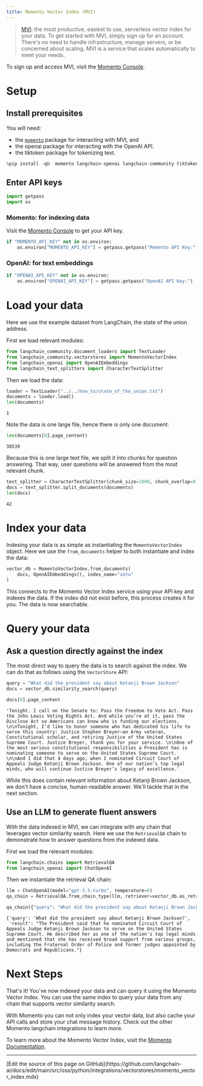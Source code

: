 ```yaml
---
title: Momento Vector Index (MVI)
---
```


>[MVI](https://gomomento.com): the most productive, easiest to use, serverless vector index for your data. To get started with MVI, simply sign up for an account. There's no need to handle infrastructure, manage servers, or be concerned about scaling. MVI is a service that scales automatically to meet your needs.

To sign up and access MVI, visit the [Momento Console](https://console.gomomento.com).

# Setup

## Install prerequisites

You will need:

- the [`momento`](https://pypi.org/project/momento/) package for interacting with MVI, and
- the openai package for interacting with the OpenAI API.
- the tiktoken package for tokenizing text.

```python
%pip install -qU  momento langchain-openai langchain-community tiktoken
```

## Enter API keys

```python
import getpass
import os
```

### Momento: for indexing data

Visit the [Momento Console](https://console.gomomento.com) to get your API key.

```python
if "MOMENTO_API_KEY" not in os.environ:
    os.environ["MOMENTO_API_KEY"] = getpass.getpass("Momento API Key:")
```

### OpenAI: for text embeddings

```python
if "OPENAI_API_KEY" not in os.environ:
    os.environ["OPENAI_API_KEY"] = getpass.getpass("OpenAI API Key:")
```

# Load your data

Here we use the example dataset from LangChain, the state of the union address.

First we load relevant modules:

```python
from langchain_community.document_loaders import TextLoader
from langchain_community.vectorstores import MomentoVectorIndex
from langchain_openai import OpenAIEmbeddings
from langchain_text_splitters import CharacterTextSplitter
```

Then we load the data:

```python
loader = TextLoader("../../how_to/state_of_the_union.txt")
documents = loader.load()
len(documents)
```

```output
1
```

Note the data is one large file, hence there is only one document:

```python
len(documents[0].page_content)
```

```output
38539
```

Because this is one large text file, we split it into chunks for question answering. That way, user questions will be answered from the most relevant chunk.

```python
text_splitter = CharacterTextSplitter(chunk_size=1000, chunk_overlap=0)
docs = text_splitter.split_documents(documents)
len(docs)
```

```output
42
```

# Index your data

Indexing your data is as simple as instantiating the `MomentoVectorIndex` object. Here we use the `from_documents` helper to both instantiate and index the data:

```python
vector_db = MomentoVectorIndex.from_documents(
    docs, OpenAIEmbeddings(), index_name="sotu"
)
```

This connects to the Momento Vector Index service using your API key and indexes the data. If the index did not exist before, this process creates it for you. The data is now searchable.

# Query your data

## Ask a question directly against the index

The most direct way to query the data is to search against the index. We can do that as follows using the `VectorStore` API:

```python
query = "What did the president say about Ketanji Brown Jackson"
docs = vector_db.similarity_search(query)
```

```python
docs[0].page_content
```

```output
'Tonight. I call on the Senate to: Pass the Freedom to Vote Act. Pass the John Lewis Voting Rights Act. And while you’re at it, pass the Disclose Act so Americans can know who is funding our elections. \n\nTonight, I’d like to honor someone who has dedicated his life to serve this country: Justice Stephen Breyer—an Army veteran, Constitutional scholar, and retiring Justice of the United States Supreme Court. Justice Breyer, thank you for your service. \n\nOne of the most serious constitutional responsibilities a President has is nominating someone to serve on the United States Supreme Court. \n\nAnd I did that 4 days ago, when I nominated Circuit Court of Appeals Judge Ketanji Brown Jackson. One of our nation’s top legal minds, who will continue Justice Breyer’s legacy of excellence.'
```

While this does contain relevant information about Ketanji Brown Jackson, we don't have a concise, human-readable answer. We'll tackle that in the next section.

## Use an LLM to generate fluent answers

With the data indexed in MVI, we can integrate with any chain that leverages vector similarity search. Here we use the `RetrievalQA` chain to demonstrate how to answer questions from the indexed data.

First we load the relevant modules:

```python
from langchain.chains import RetrievalQA
from langchain_openai import ChatOpenAI
```

Then we instantiate the retrieval QA chain:

```python
llm = ChatOpenAI(model="gpt-3.5-turbo", temperature=0)
qa_chain = RetrievalQA.from_chain_type(llm, retriever=vector_db.as_retriever())
```

```python
qa_chain({"query": "What did the president say about Ketanji Brown Jackson?"})
```

```output
{'query': 'What did the president say about Ketanji Brown Jackson?',
 'result': "The President said that he nominated Circuit Court of Appeals Judge Ketanji Brown Jackson to serve on the United States Supreme Court. He described her as one of the nation's top legal minds and mentioned that she has received broad support from various groups, including the Fraternal Order of Police and former judges appointed by Democrats and Republicans."}
```

# Next Steps

That's it! You've now indexed your data and can query it using the Momento Vector Index. You can use the same index to query your data from any chain that supports vector similarity search.

With Momento you can not only index your vector data, but also cache your API calls and store your chat message history. Check out the other Momento langchain integrations to learn more.

To learn more about the Momento Vector Index, visit the [Momento Documentation](https://docs.gomomento.com).

---

<Callout icon="pen-to-square" iconType="regular">
  [Edit the source of this page on GitHub](https://github.com/langchain-ai/docs/edit/main/src/oss/python/integrations/vectorstores/momento_vector_index.mdx)
</Callout>
